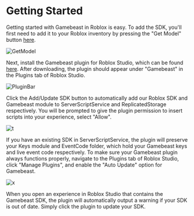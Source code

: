 # Getting Started
Getting started with Gamebeast in Roblox is easy. To add the SDK, you'll first need to add it to your Roblox inventory by pressing the "Get Model" button [here](https://create.roblox.com/marketplace/asset/15950975837/GamebeastSDK%3Fkeyword=&pageNumber=&pagePosition=).

![GetModel](/gamebeastsdk.png)

Next, install the Gamebeast plugin for Roblox Studio, which can be found [here](https://create.roblox.com/marketplace/asset/15951241108/Gamebeast%3Fkeyword=&pageNumber=&pagePosition=). After downloading, the plugin should appear under "Gamebeast" in the Plugins tab of Roblox Studio.

![PluginBar](/manageplugins.png)

Click the Add/Update SDK button to automatically add our Roblox SDK and Gamebeast module to ServerScriptService and ReplicatedStorage respectively. You will be prompted to give the plugin permission to insert scripts into your experience, select "Allow".

![t](/accept.png)

If you have an existing SDK in ServerScriptService, the plugin will preserve your Keys module and EventCode folder, which hold your Gamebeast keys and live event code respectively.
To make sure your Gamebeast plugin always functions properly, navigate to the Plugins tab of Roblox Studio, click "Manage Plugins", and enable the "Auto Update" option for Gamebeast.

![x](/PluginManagement.png)

When you open an experience in Roblox Studio that contains the Gamebeast SDK, the plugin will automatically output a warning if your SDK is out of date. Simply click the plugin to update your SDK. 
